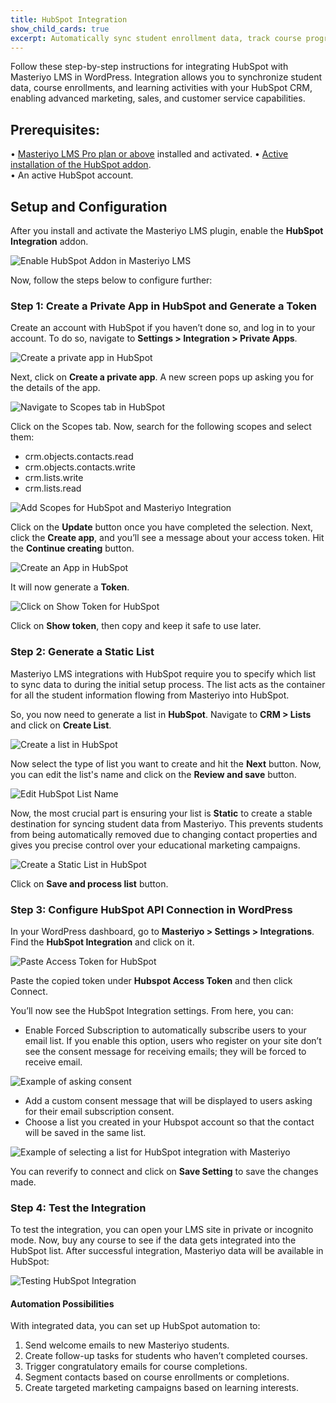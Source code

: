 ```yaml
---
title: HubSpot Integration
show_child_cards: true
excerpt: Automatically sync student enrollment data, track course progress, and trigger personalized email campaigns by connecting your educational content seamlessly with marketing automation.
---
```


Follow these step-by-step instructions for integrating HubSpot with Masteriyo LMS in WordPress. Integration allows you to synchronize student data, course enrollments, and learning activities with your HubSpot CRM, enabling advanced marketing, sales, and customer service capabilities.

## Prerequisites:
•	[Masteriyo LMS Pro plan or above](https://masteriyo.com/pricing/) installed and activated. 
•	[Active installation of the HubSpot addon](https://docs.masteriyo.com/getting-started/activate-masteriyo-addons).  
•	An active HubSpot account. 

## Setup and Configuration
After you install and activate the Masteriyo LMS plugin, enable the **HubSpot Integration** addon. 

![Enable HubSpot Addon in Masteriyo LMS](https://raw.githubusercontent.com/Masteriyo/masteriyo-docs/main/assets/images/hubspot-integration/enable-hubspot-integration.png)

Now, follow the steps below to configure further:

### Step 1: Create a Private App in HubSpot and Generate a Token
Create an account with HubSpot if you haven’t done so, and log in to your account. To do so, navigate to **Settings > Integration > Private Apps**. 

![Create a private app in HubSpot](https://raw.githubusercontent.com/Masteriyo/masteriyo-docs/main/assets/images/hubspot-integration/navigate-to-private-apps-and-create-a-private-app.png)

Next, click on **Create a private app**. A new screen pops up asking you for the details of the app. 

![Navigate to Scopes tab in HubSpot](https://raw.githubusercontent.com/Masteriyo/masteriyo-docs/main/assets/images/hubspot-integration/add-basic-info-and-click-on-scopes.png)

Click on the Scopes tab. Now, search for the following scopes and select them:
- crm.objects.contacts.read
- crm.objects.contacts.write
- crm.lists.write
- crm.lists.read

![Add Scopes for HubSpot and Masteriyo Integration](https://raw.githubusercontent.com/Masteriyo/masteriyo-docs/main/assets/images/hubspot-integration/add-scopes-and-update.png)

Click on the **Update** button once you have completed the selection.
Next, click the **Create app**, and you’ll see a message about your access token. Hit the **Continue creating** button. 

![Create an App in HubSpot](https://raw.githubusercontent.com/Masteriyo/masteriyo-docs/main/assets/images/hubspot-integration/click-on-create-app.png)

It will now generate a **Token**. 

![Click on Show Token for HubSpot](https://raw.githubusercontent.com/Masteriyo/masteriyo-docs/main/assets/images/hubspot-integration/hubspot-token.png)

Click on **Show token**, then copy and keep it safe to use later. 

### Step 2: Generate a Static List
Masteriyo LMS integrations with HubSpot require you to specify which list to sync data to during the initial setup process. The list acts as the container for all the student information flowing from Masteriyo into HubSpot.   

So, you now need to generate a list in **HubSpot**. Navigate to **CRM > Lists** and click on **Create List**. 

![Create a list in HubSpot](https://raw.githubusercontent.com/Masteriyo/masteriyo-docs/main/assets/images/hubspot-integration/create-a-list-in-hubspot.png)
 
Now select the type of list you want to create and hit the **Next** button. Now, you can edit the list's name and click on the **Review and save** button. 

![Edit HubSpot List Name](https://raw.githubusercontent.com/Masteriyo/masteriyo-docs/main/assets/images/hubspot-integration/edit-name-of-hubspot-list-and-save.png)
 
Now, the most crucial part is ensuring your list is **Static** to create a stable destination for syncing student data from Masteriyo. This prevents students from being automatically removed due to changing contact properties and gives you precise control over your educational marketing campaigns.

![Create a Static List in HubSpot](https://raw.githubusercontent.com/Masteriyo/masteriyo-docs/main/assets/images/hubspot-integration/save-your-list-as-static.png)

Click on **Save and process list** button. 

### Step 3: Configure HubSpot API Connection in WordPress
In your WordPress dashboard, go to **Masteriyo > Settings > Integrations**. Find the **HubSpot Integration** and click on it.

![Paste Access Token for HubSpot](https://raw.githubusercontent.com/Masteriyo/masteriyo-docs/main/assets/images/hubspot-integration/navigate-to-masteriyo-settings-integration.png)
 
Paste the copied token under **Hubspot Access Token** and then click Connect.  

You’ll now see the HubSpot Integration settings. From here, you can:
-	Enable Forced Subscription to automatically subscribe users to your email list. If you enable this option, users who register on your site don’t see the consent message for receiving emails; they will be forced to receive email.

![Example of asking consent](https://raw.githubusercontent.com/Masteriyo/masteriyo-docs/main/assets/images/hubspot-integration/asking-consent-for-email-collection.png)

-	Add a custom consent message that will be displayed to users asking for their email subscription consent.   
-	Choose a list you created in your Hubspot account so that the contact will be saved in the same list.   

![Example of selecting a list for HubSpot integration with Masteriyo ](https://raw.githubusercontent.com/Masteriyo/masteriyo-docs/main/assets/images/hubspot-integration/select-hubspot-list-in-masteriyo-dashboard.png)
 
You can reverify to connect and click on **Save Setting** to save the changes made.    

### Step 4: Test the Integration
To test the integration, you can open your LMS site in private or incognito mode. Now, buy any course to see if the data gets integrated into the HubSpot list. After successful integration, Masteriyo data will be available in HubSpot:

![Testing HubSpot Integration](https://raw.githubusercontent.com/Masteriyo/masteriyo-docs/main/assets/images/hubspot-integration/testing-hubspot-integration-with-masteriyo.gif)

#### Automation Possibilities
With integrated data, you can set up HubSpot automation to:
1.	Send welcome emails to new Masteriyo students.
2.	Create follow-up tasks for students who haven’t completed courses.
3.	Trigger congratulatory emails for course completions.
4.	Segment contacts based on course enrollments or completions.
5.	Create targeted marketing campaigns based on learning interests.
